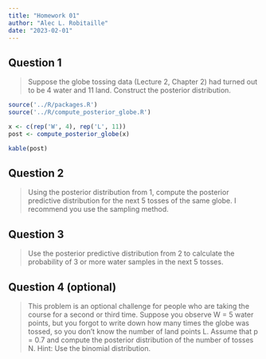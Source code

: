 ```yaml
---
title: "Homework 01"
author: "Alec L. Robitaille"
date: "2023-02-01"
---
```



## Question 1
> Suppose the globe tossing data (Lecture 2, Chapter 2) had turned out to be 4
water and 11 land. Construct the posterior distribution.


```r
source('../R/packages.R')
source('../R/compute_posterior_globe.R')
```


```r
x <- c(rep('W', 4), rep('L', 11))
post <- compute_posterior_globe(x)

kable(post)
```



## Question 2
> Using the posterior distribution from 1, compute the posterior predictive
distribution for the next 5 tosses of the same globe. I recommend you use the
sampling method.


## Question 3
> Use the posterior predictive distribution from 2 to calculate the probability
of 3 or more water samples in the next 5 tosses.



## Question 4 (optional)
> This problem is an optional challenge for people who are taking the course for
a second or third time. Suppose you observe W = 5 water points, but you forgot
to write down how many times the globe was tossed, so you don’t know the number
of land points L. Assume that p = 0.7 and compute the posterior distribution of
the number of tosses N. Hint: Use the binomial distribution.
